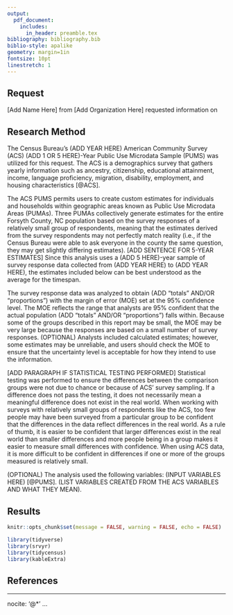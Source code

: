 ```yaml
---
output: 
  pdf_document:
    includes:
      in_header: preamble.tex
bibliography: bibliography.bib
biblio-style: apalike
geometry: margin=1in
fontsize: 10pt
linestretch: 1
---
```


\myTitle

## Request

[Add Name Here] from [Add Organization Here] requested information on 

## Research Method

The Census Bureau's (ADD YEAR HERE) American Community Survey (ACS) (ADD 1 OR 5 HERE)-Year Public Use Microdata Sample (PUMS) was utilized for this request. The ACS is a demographics survey that gathers yearly information such as ancestry, citizenship, educational attainment, income, language proficiency, migration, disability, employment, and housing characteristics [@ACS].

The ACS PUMS permits users to create custom estimates for individuals and households within geographic areas known as Public Use Microdata Areas (PUMAs). Three PUMAs collectively generate estimates for the entire Forsyth County, NC population based on the survey responses of a relatively small group of respondents, meaning that the estimates derived from the survey respondents may not perfectly match reality (i.e., if the Census Bureau were able to ask everyone in the county the same question, they may get slightly differing estimates). [ADD SENTENCE FOR 5-YEAR ESTIMATES] Since this analysis uses a (ADD 5 HERE)-year sample of survey response data collected from (ADD YEAR HERE) to (ADD YEAR HERE), the estimates included below can be best understood as the average for the timespan.

The survey response data was analyzed to obtain (ADD “totals” AND/OR “proportions”) with the margin of error (MOE) set at the 95% confidence level. The MOE reflects the range that analysts are 95% confident that the actual population (ADD “totals” AND/OR “proportions”) falls within. Because some of the groups described in this report may be small, the MOE may be very large because the responses are based on a small number of survey responses. (OPTIONAL) Analysts included calculated estimates; however, some estimates may be unreliable, and users should check the MOE to ensure that the uncertainty level is acceptable for how they intend to use the information.

[ADD PARAGRAPH IF STATISTICAL TESTING PERFORMED] Statistical testing was performed to ensure the differences between the comparison groups were not due to chance or because of ACS’ survey sampling. If a difference does not pass the testing, it does not necessarily mean a meaningful difference does not exist in the real world. When working with surveys with relatively small groups of respondents like the ACS, too few people may have been surveyed from a particular group to be confident that the differences in the data reflect differences in the real world. As a rule of thumb, it is easier to be confident that larger differences exist in the real world than smaller differences and more people being in a group makes it easier to measure small differences with confidence. When using ACS data, it is more difficult to be confident in differences if one or more of the groups measured is relatively small. 

(OPTIONAL) The analysis used the following variables: (INPUT VARIABLES HERE) [@PUMS]. (LIST VARIABLES CREATED FROM THE ACS VARIABLES AND WHAT THEY MEAN).

## Results

```r
knitr::opts_chunk$set(message = FALSE, warning = FALSE, echo = FALSE)
```

```r
library(tidyverse)
library(srvyr)
library(tidycensus)
library(kableExtra)
```

## References

---
nocite: '@*'
...
